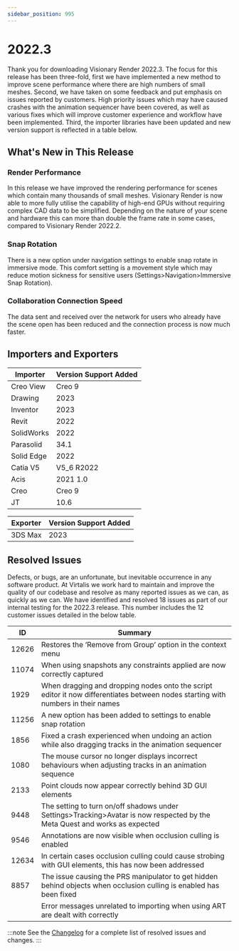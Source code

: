 ```yaml
---
sidebar_position: 995
---
```


# 2022.3

Thank you for downloading Visionary Render 2022.3. The focus for this release has been three-fold, first we have implemented a new method to improve scene performance where there are high numbers of small meshes. Second, we have taken on some feedback and put emphasis on issues reported by customers. High priority issues which may have caused crashes with the animation sequencer have been covered, as well as various fixes which will improve customer experience and workflow have been implemented. Third, the importer libraries have been updated and new version support is reflected in a table below.

## What's New in This Release

### Render Performance

In this release we have improved the rendering performance for scenes which contain many thousands of small meshes. Visionary Render is now able to more fully utilise the capability of high-end GPUs without requiring complex CAD data to be simplified. Depending on the nature of your scene and hardware this can more than double the frame rate in some cases, compared to Visionary Render 2022.2.

### Snap Rotation

There is a new option under navigation settings to enable snap rotate in immersive mode. This comfort setting is a movement style which may reduce motion sickness for sensitive users (Settings>Navigation>Immersive Snap Rotation).

### Collaboration Connection Speed

The data sent and received over the network for users who already have the scene open has been reduced and the connection process is now much faster. 

## Importers and Exporters

| Importer | Version Support Added |
|---|---|
| Creo View | Creo 9 |
| Drawing | 2023 |
| Inventor | 2023 |
| Revit | 2022 |
| SolidWorks | 2022 |
| Parasolid | 34.1 |
| Solid Edge | 2022 |
| Catia V5 | V5_6 R2022 |
| Acis | 2021 1.0 |
| Creo | Creo 9 |
| JT | 10.6 |

| Exporter | Version Support Added |
|---|---|
| 3DS Max | 2023 |

## Resolved Issues

Defects, or bugs, are an unfortunate, but inevitable occurrence in any software product. At Virtalis we work hard to maintain and improve the quality of our codebase and resolve as many reported issues as we can, as quickly as we can. We have identified and resolved 18 issues as part of our internal testing for the 2022.3 release. This number includes the 12 customer issues detailed in the below table.

| ID | Summary |
|---|---|
| 12626 | Restores the ‘Remove from Group’ option in the context menu |
| 11074 | When using snapshots any constraints applied are now correctly captured |
| 1929 | When dragging and dropping nodes onto the script editor it now differentiates between nodes starting with numbers in their names |
| 11256 | A new option has been added to settings to enable snap rotation |
| 1856 | Fixed a crash experienced when undoing an action while also dragging tracks in the animation sequencer |
| 1080 | The mouse cursor no longer displays incorrect behaviours when adjusting tracks in an animation sequence  |
| 2133 | Point clouds now appear correctly behind 3D GUI elements |
| 9448 | The setting to turn on/off shadows under Settings>Tracking>Avatar is now respected by the Meta Quest and works as expected |
| 9546 | Annotations are now visible when occlusion culling is enabled |
| 12634 | In certain cases occlusion culling could cause strobing with GUI elements, this has now been addressed |
| 8857 | The issue causing the PRS manipulator to get hidden behind objects when occlusion culling is enabled has been fixed |
| | Error messages unrelated to importing when using ART are dealt with correctly |

:::note
See the [Changelog](../../changelogs/visionary-render#20223) for a complete list of resolved issues and changes.
:::
